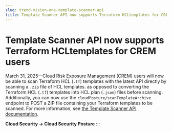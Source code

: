```yaml
---
slug: trend-vision-one-template-scanner-api
title: Template Scanner API now supports Terraform HCLtemplates for CREM users
---
```

# Template Scanner API now supports Terraform HCLtemplates for CREM users

March 31, 2025—Cloud Risk Exposure Management (CREM) users will now be able to scan Terraform HCL (`.tf`) templates with the latest API directly by scanning a `.zip` file of HCL templates. as opposed to converting the Terraform HCL (`.tf`) templates into HCL plan (`.json`) files before scanning. Additionally, you can now use the `cloudPosture/scanTemplateArchive` endpoint to POST a ZIP file containing your Terraform templates to be scanned. For more information, see [the Template Scanner API documentation](https://automation.trendmicro.com/xdr/api-beta/).

**Cloud Security → Cloud Security Posture**
:::
